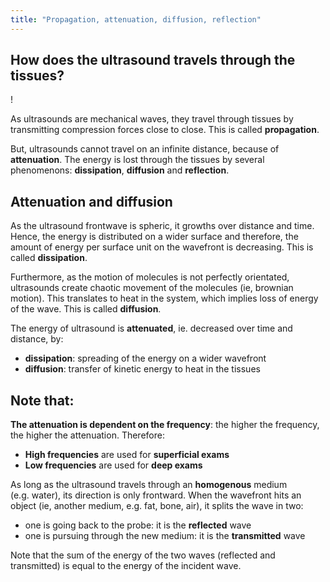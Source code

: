```yaml
---
title: "Propagation, attenuation, diffusion, reflection"
---
```


## How does the ultrasound travels through the tissues?

!

As ultrasounds are mechanical waves, they travel through tissues by transmitting compression forces close to close. This is called **propagation**.

But, ultrasounds cannot travel on an infinite distance, because of **attenuation**. The energy is lost through the tissues by several phenomenons: **dissipation**, **diffusion** and **reflection**.

## Attenuation and diffusion

As the ultrasound frontwave is spheric, it growths over distance and time. Hence, the energy is distributed on a wider surface and therefore, the amount of energy per surface unit on the wavefront is decreasing. This is called **dissipation**.

Furthermore, as the motion of molecules is not perfectly orientated, ultrasounds create chaotic movement of the molecules (ie, brownian motion). This translates to heat in the system, which implies loss of energy of the wave. This is called **diffusion**.

::: callout-tip
The energy of ultrasound is **attenuated**, ie. decreased over time and distance, by:

-   **dissipation**: spreading of the energy on a wider wavefront
-   **diffusion**: transfer of kinetic energy to heat in the tissues
:::

::: callout-important
## Note that:

**The attenuation is dependent on the frequency**: the higher the frequency, the higher the attenuation. Therefore:

- **High frequencies** are used for **superficial exams**
- **Low frequencies** are used for **deep exams**
:::

As long as the ultrasound travels through an **homogenous** medium (e.g. water), its direction is only frontward. When the wavefront hits an object (ie, another medium, e.g. fat, bone, air), it splits the wave in two:

-   one is going back to the probe: it is the **reflected** wave
-   one is pursuing through the new medium: it is the **transmitted** wave

Note that the sum of the energy of the two waves (reflected and transmitted) is equal to the energy of the incident wave.
